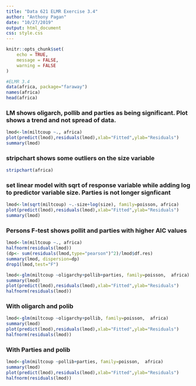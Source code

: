 ```yaml
---
title: "Data 621 ELMR Exercise 3.4"
author: "Anthony Pagan"
date: "10/27/2019"
output: html_document
css: style.css
---
```


```r
knitr::opts_chunk$set(
	echo = TRUE,
	message = FALSE,
	warning = FALSE
)
```



```r
#ELMR 3.4
data(africa, package="faraway")
names(africa)
head(africa)
```

### LM shows oligarch, pollib and parties as being significant. Plot shows a trend and not spread of data.

```r
lmod<-lm(miltcoup ~., africa)
plot(predict(lmod),residuals(lmod),xlab="Fitted",ylab="Residuals")
summary(lmod)
```

### stripchart shows some outliers on the size variable

```r
stripchart(africa)
```

### set linear model with sqrt of response variable while adding log to predictor variable size. Parties is not longer signficant

```r
lmod<-lm(sqrt(miltcoup) ~.-size+log(size), family=poisson, africa)
plot(predict(lmod),residuals(lmod),xlab="Fitted",ylab="Residuals")
summary(lmod)
```

### Persons F-test shows pollit and parties with higher AIC values 
```r
lmod<-lm(miltcoup ~., africa)
halfnorm(residuals(lmod))
(dp<- sum(residuals(lmod,type="pearson")^2)/lmod$df.res)
summary(lmod, dispersion=dp)
drop1(lmod,test="F")
```



```r
lmod<-glm(miltcoup ~oligarchy+pollib+parties, family=poisson,  africa)
summary(lmod)
plot(predict(lmod),residuals(lmod),xlab="Fitted",ylab="Residuals")
halfnorm(residuals(lmod))
```

### With oligarch and polib
```r
lmod<-glm(miltcoup ~oligarchy+pollib, family=poisson,  africa)
summary(lmod)
plot(predict(lmod),residuals(lmod),xlab="Fitted",ylab="Residuals")
halfnorm(residuals(lmod))
```

### With Parties and polib
```r
lmod<-glm(miltcoup ~pollib+parties, family=poisson,  africa)
summary(lmod)
plot(predict(lmod),residuals(lmod),xlab="Fitted",ylab="Residuals")
halfnorm(residuals(lmod))

```
